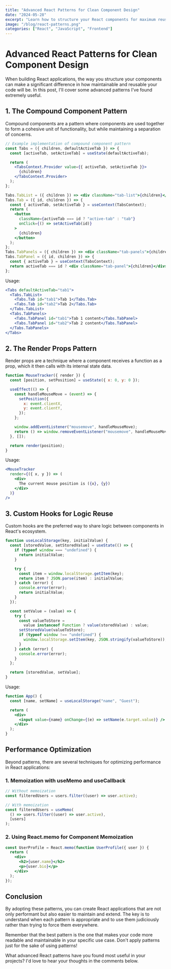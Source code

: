 ```yaml
---
title: "Advanced React Patterns for Clean Component Design"
date: "2024-05-28"
excerpt: "Learn how to structure your React components for maximum reusability and maintainability"
image: "/blog/react-patterns.png"
categories: ["React", "JavaScript", "Frontend"]
---
```


# Advanced React Patterns for Clean Component Design

When building React applications, the way you structure your components can make a significant difference in how maintainable and reusable your code will be. In this post, I'll cover some advanced patterns I've found extremely useful.

## 1. The Compound Component Pattern

Compound components are a pattern where components are used together to form a cohesive unit of functionality, but while maintaining a separation of concerns.

```jsx
// Example implementation of compound component pattern
const Tabs = ({ children, defaultActiveTab }) => {
  const [activeTab, setActiveTab] = useState(defaultActiveTab);

  return (
    <TabsContext.Provider value={{ activeTab, setActiveTab }}>
      {children}
    </TabsContext.Provider>
  );
};

Tabs.TabList = ({ children }) => <div className="tab-list">{children}</div>;
Tabs.Tab = ({ id, children }) => {
  const { activeTab, setActiveTab } = useContext(TabsContext);
  return (
    <button
      className={activeTab === id ? "active-tab" : "tab"}
      onClick={() => setActiveTab(id)}
    >
      {children}
    </button>
  );
};
Tabs.TabPanels = ({ children }) => <div className="tab-panels">{children}</div>;
Tabs.TabPanel = ({ id, children }) => {
  const { activeTab } = useContext(TabsContext);
  return activeTab === id ? <div className="tab-panel">{children}</div> : null;
};
```

Usage:

```jsx
<Tabs defaultActiveTab="tab1">
  <Tabs.TabList>
    <Tabs.Tab id="tab1">Tab 1</Tabs.Tab>
    <Tabs.Tab id="tab2">Tab 2</Tabs.Tab>
  </Tabs.TabList>
  <Tabs.TabPanels>
    <Tabs.TabPanel id="tab1">Tab 1 content</Tabs.TabPanel>
    <Tabs.TabPanel id="tab2">Tab 2 content</Tabs.TabPanel>
  </Tabs.TabPanels>
</Tabs>
```

## 2. The Render Props Pattern

Render props are a technique where a component receives a function as a prop, which it then calls with its internal state data.

```jsx
function MouseTracker({ render }) {
  const [position, setPosition] = useState({ x: 0, y: 0 });

  useEffect(() => {
    const handleMouseMove = (event) => {
      setPosition({
        x: event.clientX,
        y: event.clientY,
      });
    };

    window.addEventListener("mousemove", handleMouseMove);
    return () => window.removeEventListener("mousemove", handleMouseMove);
  }, []);

  return render(position);
}
```

Usage:

```jsx
<MouseTracker
  render={({ x, y }) => (
    <div>
      The current mouse position is ({x}, {y})
    </div>
  )}
/>
```

## 3. Custom Hooks for Logic Reuse

Custom hooks are the preferred way to share logic between components in React's ecosystem.

```jsx
function useLocalStorage(key, initialValue) {
  const [storedValue, setStoredValue] = useState(() => {
    if (typeof window === "undefined") {
      return initialValue;
    }

    try {
      const item = window.localStorage.getItem(key);
      return item ? JSON.parse(item) : initialValue;
    } catch (error) {
      console.error(error);
      return initialValue;
    }
  });

  const setValue = (value) => {
    try {
      const valueToStore =
        value instanceof Function ? value(storedValue) : value;
      setStoredValue(valueToStore);
      if (typeof window !== "undefined") {
        window.localStorage.setItem(key, JSON.stringify(valueToStore));
      }
    } catch (error) {
      console.error(error);
    }
  };

  return [storedValue, setValue];
}
```

Usage:

```jsx
function App() {
  const [name, setName] = useLocalStorage("name", "Guest");

  return (
    <div>
      <input value={name} onChange={(e) => setName(e.target.value)} />
    </div>
  );
}
```

## Performance Optimization

Beyond patterns, there are several techniques for optimizing performance in React applications:

### 1. Memoization with useMemo and useCallback

```jsx
// Without memoization
const filteredUsers = users.filter((user) => user.active);

// With memoization
const filteredUsers = useMemo(
  () => users.filter((user) => user.active),
  [users]
);
```

### 2. Using React.memo for Component Memoization

```jsx
const UserProfile = React.memo(function UserProfile({ user }) {
  return (
    <div>
      <h2>{user.name}</h2>
      <p>{user.bio}</p>
    </div>
  );
});
```

## Conclusion

By adopting these patterns, you can create React applications that are not only performant but also easier to maintain and extend. The key is to understand when each pattern is appropriate and to use them judiciously rather than trying to force them everywhere.

Remember that the best pattern is the one that makes your code more readable and maintainable in your specific use case. Don't apply patterns just for the sake of using patterns!

What advanced React patterns have you found most useful in your projects? I'd love to hear your thoughts in the comments below.
